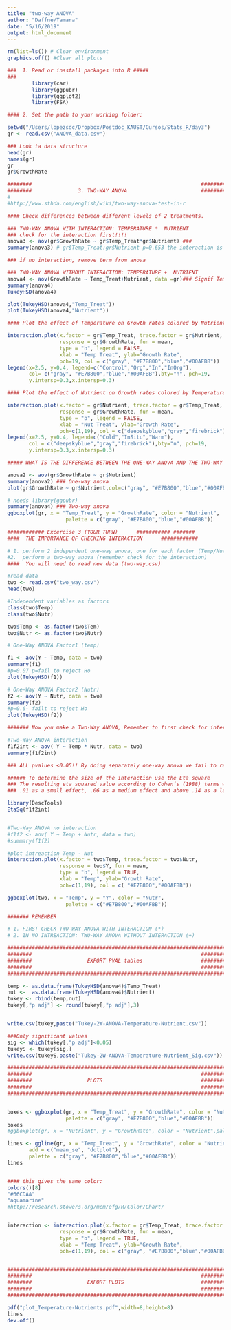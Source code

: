 ```yaml
---
title: "two-way ANOVA"
author: "Daffne/Tamara"
date: "5/16/2019"
output: html_document
---
```

```r
rm(list=ls()) # Clear environment 
graphics.off() #Clear all plots
```

```r
###  1. Read or insstall packages into R #####
###
        library(car)
        library(ggpubr)
        library(ggplot2)
        library(FSA)
```
```r
#### 2. Set the path to your working folder:

setwd("/Users/lopezsdc/Dropbox/Postdoc_KAUST/Cursos/Stats_R/day3")
gr <- read.csv("ANOVA_data.csv")

### Look ta data structure
head(gr)
names(gr)
gr
gr$GrowthRate
```
```r
########                                                       #########
########               3. TWO-WAY ANOVA                        #########
#
#http://www.sthda.com/english/wiki/two-way-anova-test-in-r

#### Check differences between different levels of 2 treatments.

### TWO-WAY ANOVA WITH INTERACTION: TEMPERATURE *  NUTRIENT
### check for the interaction first!!!!
anova3 <- aov(gr$GrowthRate ~ gr$Temp_Treat*gr$Nutrient) ### 
summary(anova3) # gr$Temp_Treat:gr$Nutrient p=0.653 the interaction is not signicant

### if no interaction, remove term from anova

### TWO-WAY ANOVA WITHOUT INTERACTION: TEMPERATURE +  NUTRIENT
anova4 <- aov(GrowthRate ~ Temp_Treat+Nutrient, data =gr)### Signif Temp and Nutrient
summary(anova4)
TukeyHSD(anova4)

plot(TukeyHSD(anova4,"Temp_Treat"))
plot(TukeyHSD(anova4,"Nutrient"))

```
```r
#### Plot the effect of Temperature on Growth rates colored by Nutrient

interaction.plot(x.factor = gr$Temp_Treat, trace.factor = gr$Nutrient,
                 response = gr$GrowthRate, fun = mean,
                 type = "b", legend = FALSE,
                 xlab = "Temp Treat", ylab="Growth Rate",
                 pch=19, col = c("gray", "#E7B800","blue","#00AFBB"))
legend(x=2.5, y=0.4, legend=c("Control","Org","In","InOrg"),
       col= c("gray", "#E7B800","blue","#00AFBB"),bty="n", pch=19,
       y.intersp=0.3,x.intersp=0.3)

#### Plot the effect of Nutrient on Growth rates colored by Temperature

interaction.plot(x.factor = gr$Nutrient, trace.factor = gr$Temp_Treat,
                 response = gr$GrowthRate, fun = mean,
                 type = "b", legend = FALSE,
                 xlab = "Nut Treat", ylab="Growth Rate",
                 pch=c(1,19), col = c("deepskyblue","gray","firebrick"))
legend(x=2.5, y=0.4, legend=c("Cold","InSitu","Warm"),
       col = c("deepskyblue","gray","firebrick"),bty="n", pch=19,
       y.intersp=0.3,x.intersp=0.3)


```
```r
##### WHAT IS THE DIFFERENCE BETWEEN THE ONE-WAY ANOVA AND THE TWO-WAY ANOVA FOR NUTRIENTS????

anova2 <- aov(gr$GrowthRate ~ gr$Nutrient)
summary(anova2) ### One-way anova
plot(gr$GrowthRate ~ gr$Nutrient,col=c("gray", "#E7B800","blue","#00AFBB"))

# needs library(ggpubr)
summary(anova4) ### Two-way anova
ggboxplot(gr, x = "Temp_Treat", y = "GrowthRate", color = "Nutrient",
                   palette = c("gray", "#E7B800","blue","#00AFBB"))
```
```r

############ Excercise 3 (YOUR TURN)      ########### #######
####  THE IMPORTANCE OF CHECKING INTERACTION      ############

# 1. perform 2 independent one-way anova, one for each factor (Temp/Nut) # Check your independent var=factors
#2.  perform a two-way anova (remember check for the interaction)
####  You will need to read new data (two-way.csv)

#read data
two <- read.csv("two_way.csv")
head(two)

#Independent variables as factors
class(two$Temp)
class(two$Nutr)

two$Temp <- as.factor(two$Tem)
two$Nutr <- as.factor(two$Nutr)

# One-Way ANOVA Factor1 (temp)

f1 <- aov(Y ~ Temp, data = two)
summary(f1)
#p=0.07 p=fail to reject Ho
plot(TukeyHSD(f1))

# One-Way ANOVA Factor2 (Nutr)
f2 <- aov(Y ~ Nutr, data = two)
summary(f2)
#p=0.6- failt to reject Ho
plot(TukeyHSD(f2))

####### Now you make a Two-Way ANOVA, Remember to first check for interaction######

#Two-Way ANOVA interaction
f1f2int <- aov( Y ~ Temp * Nutr, data = two)
summary(f1f2int)

### ALL pvalues <0.05!! By doing separately one-way anova we fail to reject Ho when is probably false 

###### To determine the size of the interaction use the Eta square 
### The resulting eta squared value according to Cohen’s (1988) terms would be considered:
### .01 as a small effect, .06 as a medium effect and above .14 as a large effect.

library(DescTools)
EtaSq(f1f2int)


#Two-Way ANOVA no interaction
#f1f2 <- aov( Y ~ Temp + Nutr, data = two)
#summary(f1f2)

#plot intreaction Temp - Nut
interaction.plot(x.factor = two$Temp, trace.factor = two$Nutr,
                 response = two$Y, fun = mean,
                 type = "b", legend = TRUE,
                 xlab = "Temp", ylab="Growth Rate",
                 pch=c(1,19), col = c( "#E7B800","#00AFBB"))

ggboxplot(two, x = "Temp", y = "Y", color = "Nutr",
                   palette = c("#E7B800","#00AFBB"))

####### REMEMBER 

# 1. FIRST CHECK TWO-WAY ANOVA WITH INTERACTION (*)
# 2. IN NO INTREACTION: TWO-WAY ANOVA WITHOUT INTERACTION (+)
```
```r
########################################################################
########                                                       #########
########                  EXPORT PVAL tables                   #########
########                                                       #########
########################################################################

temp <- as.data.frame(TukeyHSD(anova4)$Temp_Treat)
nut <-  as.data.frame(TukeyHSD(anova4)$Nutrient)
tukey <- rbind(temp,nut)
tukey[,"p adj"] <- round(tukey[,"p adj"],3)


write.csv(tukey,paste("Tukey-2W-ANOVA-Temperature-Nutrient.csv"))

###Only significant values
sig <- which(tukey[,"p adj"]<0.05)
tukeyS <- tukey[sig,]
write.csv(tukeyS,paste("Tukey-2W-ANOVA-Temperature-Nutrient_Sig.csv"))
```
```r
#######################################################################
########                                                       #########
########                  PLOTS                                #########
########                                                       #########
########################################################################


boxes <- ggboxplot(gr, x = "Temp_Treat", y = "GrowthRate", color = "Nutrient",
                   palette = c("gray", "#E7B800","blue","#00AFBB"))
boxes
#ggboxplot(gr, x = "Nutrient", y = "GrowthRate", color = "Nutrient",palette = c("gray", "#E7B800","blue","#00AFBB"))

lines <- ggline(gr, x = "Temp_Treat", y = "GrowthRate", color = "Nutrient",
       add = c("mean_se", "dotplot"),
       palette = c("gray", "#E7B800","blue","#00AFBB"))
lines


#### this gives the same color:
colors()[8]
"#66CDAA"
"aquamarine"
#http://research.stowers.org/mcm/efg/R/Color/Chart/


interaction <- interaction.plot(x.factor = gr$Temp_Treat, trace.factor = gr$Nutrient,
                 response = gr$GrowthRate, fun = mean,
                 type = "b", legend = TRUE,
                 xlab = "Temp Treat", ylab="Growth Rate",
                 pch=c(1,19), col = c("gray", "#E7B800","blue","#00AFBB"))


########################################################################
########                                                       #########
########                  EXPORT PLOTS                         #########
########                                                       #########
########################################################################

pdf("plot_Temperature-Nutrients.pdf",width=8,height=8)
lines
dev.off()

```

